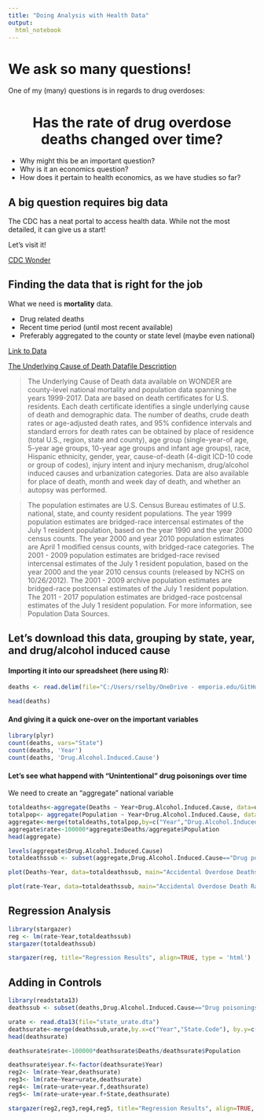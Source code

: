 ```yaml
---
title: "Doing Analysis with Health Data"
output: 
  html_notebook
---
```



# We ask so many questions!

One of my (many) questions is in regards to drug overdoses: 
<center> <h1> <strong> Has the rate of drug overdose deaths changed over time? </strong> </h1> </center>

- Why might this be an important question?
- Why is it an economics question?
- How does it pertain to health economics, as we have studies so far?

## A big question requires big data

The CDC has a neat portal to access health data. While not the most detailed, it can give us a start!

Let's visit it! 

[CDC Wonder](https//wonder.cdc.gov ) 


## Finding the data that is right for the job
What we need is **mortality** data. 

- Drug related deaths
- Recent time period (until most recent available)
- Preferably aggregated to the county or state level (maybe even national)

[Link to Data](https://wonder.cdc.gov/ucd-icd10.html)

[The Underlying Cause of Death Datafile Description](https://wonder.cdc.gov/wonder/help/ucd.html#)

> The Underlying Cause of Death data available on WONDER are county-level national mortality and population data spanning the years 1999-2017. Data are based on death certificates for U.S. residents. Each death certificate identifies a single underlying cause of death and demographic data. The number of deaths, crude death rates or age-adjusted death rates, and 95% confidence intervals and standard errors for death rates can be obtained by place of residence (total U.S., region, state and county), age group (single-year-of age, 5-year age groups, 10-year age groups and infant age groups), race, Hispanic ethnicity, gender, year, cause-of-death (4-digit ICD-10 code or group of codes), injury intent and injury mechanism, drug/alcohol induced causes and urbanization categories. Data are also available for place of death, month and week day of death, and whether an autopsy was performed.

> The population estimates are U.S. Census Bureau estimates of U.S. national, state, and county resident populations. The year 1999 population estimates are bridged-race intercensal estimates of the July 1 resident population, based on the year 1990 and the year 2000 census counts. The year 2000 and year 2010 population estimates are April 1 modified census counts, with bridged-race categories. The 2001 - 2009 population estimates are bridged-race revised intercensal estimates of the July 1 resident population, based on the year 2000 and the year 2010 census counts (released by NCHS on 10/26/2012).	The 2001 - 2009 archive population estimates are bridged-race postcensal estimates of the July 1 resident population. The 2011 - 2017 population estimates are bridged-race postcensal estimates of the July 1 resident population. For more information, see Population Data Sources.


## Let's download this data, grouping by state, year, and drug/alcohol induced cause 

#### Importing it into our spreadsheet (here using R): 

```r
deaths <- read.delim(file="C:/Users/rselby/OneDrive - emporia.edu/GitHub/Health-Econ/data/ucod97.txt", header = TRUE, sep = "\t", dec = ".")

head(deaths)
```

#### And giving it a quick one-over on the important variables

```r
library(plyr)
count(deaths, vars="State")
count(deaths, 'Year')
count(deaths, 'Drug.Alcohol.Induced.Cause')
```

#### Let's see what happend with "Unintentional" drug poisonings over time
We need to create an "aggregate" national variable

```r
totaldeaths<-aggregate(Deaths ~ Year+Drug.Alcohol.Induced.Cause, data=deaths, FUN=sum)
totalpop<- aggregate(Population ~ Year+Drug.Alcohol.Induced.Cause, data=deaths, FUN=sum)
aggregate<-merge(totaldeaths,totalpop,by=c("Year","Drug.Alcohol.Induced.Cause"))
aggregate$rate<-100000*aggregate$Deaths/aggregate$Population
head(aggregate)
```
```r
levels(aggregate$Drug.Alcohol.Induced.Cause)
totaldeathssub <- subset(aggregate,Drug.Alcohol.Induced.Cause=="Drug poisonings (overdose) Unintentional (X40-X44)")

plot(Deaths~Year, data=totaldeathssub, main="Accidental Overdose Deaths 1999-2017")

plot(rate~Year, data=totaldeathssub, main="Accidental Overdose Death Rate 1999-2017", ylab = "Deaths per 100,000 Population")

```


## Regression Analysis

```r
library(stargazer)
reg <- lm(rate~Year,totaldeathssub)
stargazer(totaldeathssub)

stargazer(reg, title="Regression Results", align=TRUE, type = 'html')

```

## Adding in Controls 

```r
library(readstata13)
deathssub <- subset(deaths,Drug.Alcohol.Induced.Cause=="Drug poisonings (overdose) Unintentional (X40-X44)")

urate <- read.dta13(file="state_urate.dta")
deathsurate<-merge(deathssub,urate,by.x=c("Year","State.Code"), by.y=c("year","FIPS_ST"))
head(deathsurate)

deathsurate$rate<-100000*deathsurate$Deaths/deathsurate$Population

deathsurate$year.f<-factor(deathsurate$Year)
reg2<- lm(rate~Year,deathsurate)
reg3<- lm(rate~Year+urate,deathsurate)
reg4<- lm(rate~urate+year.f,deathsurate)
reg5<- lm(rate~urate+year.f+State,deathsurate)

stargazer(reg2,reg3,reg4,reg5, title="Regression Results", align=TRUE, type = 'html')

```


